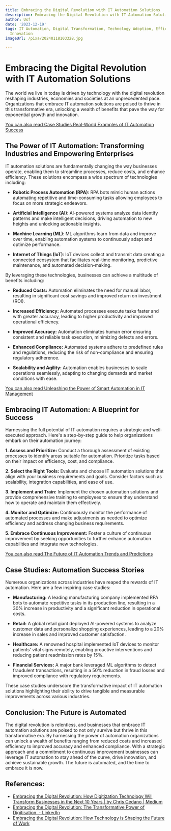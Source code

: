 ```yaml
---
title: Embracing the Digital Revolution with IT Automation Solutions
description: Embracing the Digital Revolution with IT Automation Solutions
author: Usf
date: '2023-12-19'
tags: IT Automation, Digital Transformation, Technology Adoption, Efficiency, Productivity,
  Innovation
imageUrl: /pixa/20240118103328.jpg

---
```

# Embracing the Digital  Revolution with IT Automation Solutions

The world we  live in today is  driven by technology with the digital revolution reshaping industries, economies and societies  at an unprecedented pace. Organizations that embrace IT automation solutions are poised to thrive in this  transformative  era, unlocking a wealth of benefits that pave the way for exponential growth and innovation.

[You can also read Case Studies Real-World Examples of IT Automation  Success](Case%20Studies%20Real-World%20Examples%20of%20IT%20Automation%20Success)


## The Power of IT  Automation: Transforming Industries  and Empowering Enterprises

IT automation solutions  are fundamentally changing the way businesses operate, enabling them  to streamline  processes, reduce costs, and enhance efficiency. These solutions encompass a wide spectrum of technologies including:

- **Robotic Process Automation (RPA)**:  RPA bots mimic  human actions automating repetitive and  time-consuming tasks allowing  employees to  focus on more  strategic endeavors.

- **Artificial Intelligence (AI)**: AI-powered systems analyze data identify patterns and make intelligent decisions, driving  automation to new heights and unlocking actionable insights.

- **Machine Learning (ML)**: ML algorithms learn from data  and improve over time, enabling automation systems to continuously adapt and optimize performance.

- **Internet of Things (IoT)**: IoT devices  collect and transmit  data creating  a  connected ecosystem  that  facilitates real-time monitoring, predictive maintenance, and automated decision-making.

By leveraging these technologies, businesses can achieve a multitude of benefits including:

- **Reduced Costs:**  Automation eliminates the need for manual labor, resulting in significant cost savings and  improved return on  investment (ROI).

-  **Increased Efficiency:** Automated processes execute tasks faster and with greater accuracy,  leading to higher productivity and improved operational efficiency.

- **Improved Accuracy:** Automation  eliminates human error ensuring consistent and reliable task execution, minimizing  defects and errors.

- **Enhanced Compliance:** Automated systems adhere to predefined rules and regulations, reducing the risk of non-compliance and ensuring regulatory adherence.

-  **Scalability and Agility:** Automation enables businesses to scale operations seamlessly, adapting to changing demands and market conditions with ease.

[You  can also read Unleashing the Power of Smart Automation in IT Management](Unleashing%20the%20Power%20of%20Smart%20Automation%20in%20IT%20Management)


## Embracing IT Automation: A Blueprint for Success

Harnessing the full potential of  IT automation requires a strategic and well-executed  approach. Here's  a step-by-step guide to help organizations embark  on their automation journey:

**1. Assess and Prioritize:** Conduct a thorough assessment of existing processes to identify areas suitable for automation. Prioritize tasks based on their impact on efficiency, cost, and  compliance.

**2. Select the Right Tools:** Evaluate and choose IT automation solutions that align with your business requirements and goals. Consider factors such as scalability, integration capabilities, and ease of use.

**3. Implement and Train:** Implement the chosen automation solutions and provide comprehensive training to employees to ensure they understand how to operate and maintain them effectively.

**4. Monitor and Optimize:** Continuously monitor  the performance of  automated processes and make adjustments as needed to optimize efficiency and address changing business requirements.

**5. Embrace  Continuous Improvement:** Foster a culture of continuous improvement by seeking opportunities to further enhance automation capabilities and integrate  new technologies.

[You can  also read  The Future of IT Automation  Trends and  Predictions](The%20Future%20of%20IT%20Automation%20Trends%20and%20Predictions)


## Case Studies: Automation Success Stories

Numerous organizations across  industries have reaped the rewards of IT automation. Here are a few inspiring case studies:

- **Manufacturing:** A leading manufacturing company implemented RPA bots to automate repetitive tasks in its production line, resulting in a  30% increase in  productivity and a  significant reduction in operational costs.

- **Retail:** A global retail  giant deployed AI-powered systems to analyze customer data and personalize  shopping experiences, leading  to  a 20% increase in sales and improved customer satisfaction.

- **Healthcare:** A renowned hospital implemented IoT devices to monitor patients' vital signs remotely, enabling proactive  interventions and reducing patient readmission rates by 15%.

- **Financial  Services:** A major bank  leveraged ML algorithms to detect  fraudulent  transactions, resulting in a 50% reduction in fraud losses and improved compliance with regulatory requirements.

These case studies underscore the transformative impact of IT automation  solutions highlighting their  ability to drive  tangible and measurable improvements across various industries.

## Conclusion: The Future is Automated

The  digital revolution is relentless, and businesses that embrace IT automation solutions are poised to not  only survive but thrive in this transformative era. By harnessing the power of automation organizations can unlock a wealth of benefits ranging from reduced costs and increased efficiency to improved accuracy and enhanced compliance. With a strategic  approach and a commitment to continuous improvement businesses can leverage IT automation to stay ahead of the curve, drive innovation,  and achieve sustainable growth. The future  is automated,  and the  time to  embrace it is now.

## References:
- [Embracing the Digital Revolution: How Digitization Technology Will Transform Businesses in the Next 10 Years | by Chris Cedano | Medium](https://medium.com/@mediatoolx/embracing-the-digital-revolution-how-digitization-technology-will-transform-businesses-in-the-next-113d20c2fba7)
- [Embracing the Digital Revolution: The Transformative Power of Digitisation. - LinkedIn](https://www.linkedin.com/pulse/embracing-digital-revolution-transformative-power-eli-amevegbe-aiwcf)
- [Embracing the Digital Revolution: How Technology is Shaping the Future of Work](https://www.chuwaters.net/latest/embracing-the-digital-revolution-how-technology-is-shaping-the-future-of-work)
